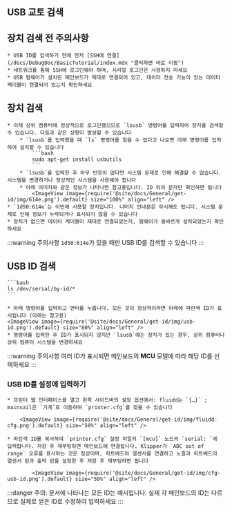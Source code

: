 ## USB 교토 검색

## 장치 검색 전 주의사항

    * USB ID를 검색하기 전에 먼저 [SSH에 연결](/docs/DebugDoc/BasicTutorial/index.mdx "클릭하면 바로 이동")
    * 네트워크를 통해 SSH에 로그인해야 하며, 시리얼 로그인은 사용하지 마세요
    * USB 펌웨어가 설치된 메인보드가 제대로 연결되어 있고, 데이터 전송 기능이 있는 데이터 케이블이 연결되어 있는지 확인하세요

## 장치 검색

    * 이제 상위 컴퓨터에 정상적으로 로그인했으므로 `lsusb` 명령어를 입력하여 장치를 검색할 수 있습니다. 다음과 같은 상황이 발생할 수 있습니다
        * `lsusb`를 입력했을 때 `ls` 명령어를 찾을 수 없다고 나오면 아래 명령어를 입력하여 설치할 수 있습니다
            ```bash
            sudo apt-get install usbutils
            ```
        * `lsusb`를 입력한 후 아무 반응이 없다면 시스템 문제로 인해 해결할 수 없습니다. 시스템을 변경하거나 정상적인 시스템을 사용해야 합니다
        * 아래 이미지와 같은 정보가 나타나면 참고용입니다. ID 뒤의 문자만 확인하면 됩니다
            <ImageView image={require('@site/docs/General/get-id/img/614e.png').default} size="100%" align="left" />
    * `1d50:614e`는 이번에 사용할 장치입니다. 나머지 안내문은 무시해도 됩니다. 시스템 문제로 인해 정보가 누락되거나 표시되지 않을 수 있습니다
    * 장치가 없으면 데이터 케이블이 제대로 연결되었는지, 펌웨어가 올바르게 설치되었는지 확인하세요
    
:::warning 주의사항
`1d50:614e`가 있을 때만 USB ID를 검색할 수 있습니다
:::

## USB ID 검색

    ```bash
    ls /dev/serial/by-id/*
    ```

    * 아래 명령어를 입력하고 엔터를 누릅니다. 모든 것이 정상적이라면 아래에 파란색 ID가 표시됩니다 (아래는 참고용)
    <ImageView image={require('@site/docs/General/get-id/img/usb-id.png').default} size="80%" align="left" />
    * 명령어를 입력한 후 ID가 표시되지 않지만 `lsusb`에는 장치가 있는 경우, 상위 컴퓨터나 상위 컴퓨터 시스템을 변경하세요


:::warning 주의사항
여러 ID가 표시되면 메인보드의 **MCU** 모델에 따라 해당 ID를 선택하세요
:::

### USB ID를 설정에 입력하기

    * 프린터 웹 인터페이스를 열고 왼쪽 사이드바의 설정 옵션에서: fluidd는 `{…}` ; mainsail은 `기계`로 이동하여 `printer.cfg`를 찾을 수 있습니다

        <ImageView image={require('@site/docs/General/get-id/img/fluidd-cfg.png').default} size="50%" align="left" />

    * 파란색 ID를 복사하여 `printer.cfg` 설정 파일의 `[mcu]` 노드의 `serial: `에 입력합니다. 저장 후 재부팅하면 메인보드에 연결됩니다. Klipper가 `ADC out of range` 오류를 표시하는 것은 정상이며, 히트베드와 열센서를 연결하고 노즐과 히트베드의 열센서 핀과 출력 핀을 설정한 후 저장 후 재부팅하면 됩니다

            <ImageView image={require('@site/docs/General/get-id/img/cfg-usb-id.png').default} size="50%" align="left" />

:::danger
주의: 문서에 나타나는 모든 ID는 예시입니다. 실제 각 메인보드의 ID는 다르므로 실제로 얻은 ID로 수정하여 입력하세요
:::